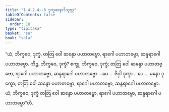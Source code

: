 ```yaml
---
title: "1.4.2.4--6 ဒုက္ခဆန္ဒာဒိသုတ္တ"
tableOfContents: false
sidebar:
  order: 18
type: "tipitaka"
basket: "su"
book: "sala"
---
```



<DynamicBreadcrumb />

<Division number="171--173" book="sala">

<Paragraph number="893" book="sala">
“ယံ, ဘိက္ခဝေ, ဒုက္ခံ, တတြ ဝေါ ဆန္ဒော ပဟာတဗ္ဗော, ရာဂေါ ပဟာတဗ္ဗော, ဆန္ဒရာဂေါ ပဟာတဗ္ဗော. ကိဉ္စ, ဘိက္ခဝေ, ဒုက္ခံ? စက္ခု, ဘိက္ခဝေ, ဒုက္ခံ; တတြ ဝေါ ဆန္ဒော ပဟာတဗ္ဗော, ရာဂေါ ပဟာတဗ္ဗော, ဆန္ဒရာဂေါ ပဟာတဗ္ဗော …ပေ…  ဇိဝှါ ဒုက္ခာ …ပေ…  မနော ဒုက္ခော; တတြ ဝေါ ဆန္ဒော ပဟာတဗ္ဗော, ရာဂေါ ပဟာတဗ္ဗော, ဆန္ဒရာဂေါ ပဟာတဗ္ဗော. ယံ, ဘိက္ခဝေ, ဒုက္ခံ တတြ ဝေါ ဆန္ဒော ပဟာတဗ္ဗော, ရာဂေါ ပဟာတဗ္ဗော, ဆန္ဒရာဂေါ ပဟာတဗ္ဗော”တိ.
</Paragraph>
</Division>